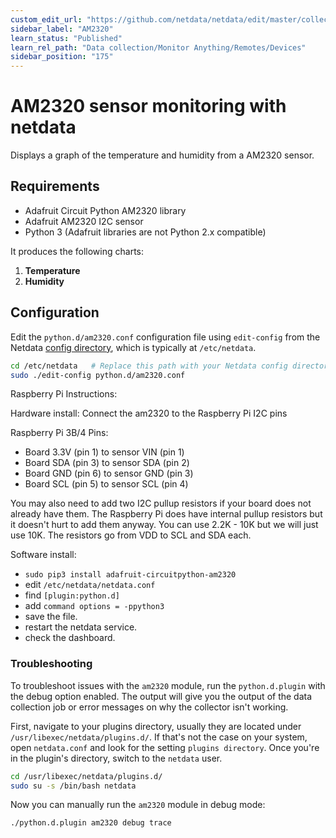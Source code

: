 ```yaml
---
custom_edit_url: "https://github.com/netdata/netdata/edit/master/collectors/python.d.plugin/am2320/README.md"
sidebar_label: "AM2320"
learn_status: "Published"
learn_rel_path: "Data collection/Monitor Anything/Remotes/Devices"
sidebar_position: "175"
---
```



# AM2320 sensor monitoring with netdata

Displays a graph of the temperature and humidity from a AM2320 sensor.

## Requirements
 - Adafruit Circuit Python AM2320 library
 - Adafruit AM2320 I2C sensor
 - Python 3 (Adafruit libraries are not Python 2.x compatible)
 

It produces the following charts:
1. **Temperature** 
2. **Humidity**

## Configuration

Edit the `python.d/am2320.conf` configuration file using `edit-config` from the Netdata [config
directory](/docs/nightly/getting-started/manage-and-configure-the-netdata-agent/configuration), which is typically at `/etc/netdata`.

```bash
cd /etc/netdata   # Replace this path with your Netdata config directory, if different
sudo ./edit-config python.d/am2320.conf
```

Raspberry Pi Instructions:

Hardware install:
Connect the am2320 to the Raspberry Pi I2C pins

Raspberry Pi 3B/4 Pins:

- Board 3.3V (pin 1) to sensor VIN (pin 1)
- Board SDA (pin 3) to sensor SDA (pin 2)
- Board GND (pin 6) to sensor GND (pin 3)
- Board SCL (pin 5) to sensor SCL (pin 4)

You may also need to add two I2C pullup resistors if your board does not already have them. The Raspberry Pi does have internal pullup resistors but it doesn't hurt to add them anyway. You can use 2.2K - 10K but we will just use 10K. The resistors go from VDD to SCL and SDA each.

Software install:
- `sudo pip3 install adafruit-circuitpython-am2320`
- edit `/etc/netdata/netdata.conf`
- find `[plugin:python.d]`
- add  `command options = -ppython3`
- save the file.
- restart the netdata service.
- check the dashboard.

### Troubleshooting

To troubleshoot issues with the `am2320` module, run the `python.d.plugin` with the debug option enabled. The 
output will give you the output of the data collection job or error messages on why the collector isn't working.

First, navigate to your plugins directory, usually they are located under `/usr/libexec/netdata/plugins.d/`. If that's 
not the case on your system, open `netdata.conf` and look for the setting `plugins directory`. Once you're in the 
plugin's directory, switch to the `netdata` user.

```bash
cd /usr/libexec/netdata/plugins.d/
sudo su -s /bin/bash netdata
```

Now you can manually run the `am2320` module in debug mode:

```bash
./python.d.plugin am2320 debug trace
```

